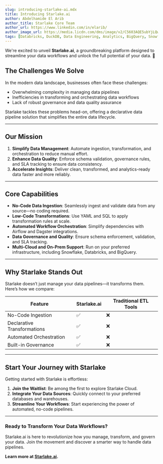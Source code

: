```yaml
---
slug: introducing-starlake-ai.mdx
title: Introducing Starlake.ai
author: Abdelhamide El Arib
author_title: Starlake Core Team
author_url: https://www.linkedin.com/in/elarib/
author_image_url: https://media.licdn.com/dms/image/v2/C5603AQE5ubYjLQwCmQ/profile-displayphoto-shrink_800_800/profile-displayphoto-shrink_800_800/0/1599933407571?e=1740009600&v=beta&t=RNTOM8V-CCOs5d3Qwk06UoerF3kXChYzaMCfP8kaj68
tags: [Databricks, DuckDB, Data Engineering, Analytics, BigQuery, Snowflake, Redshift]
---
```


We're excited to unveil **Starlake.ai**, a groundbreaking platform designed to streamline your data workflows and unlock the full potential of your data. 🚀


## **The Challenges We Solve**

In the modern data landscape, businesses often face these challenges:

- Overwhelming complexity in managing data pipelines
- Inefficiencies in transforming and orchestrating data workflows
- Lack of robust governance and data quality assurance

Starlake tackles these problems head-on, offering a declarative data pipeline solution that simplifies the entire data lifecycle.

---

## **Our Mission**

1. **Simplify Data Management**: Automate ingestion, transformation, and orchestration to reduce manual effort.
2. **Enhance Data Quality**: Enforce schema validation, governance rules, and SLA tracking to ensure data consistency.
3. **Accelerate Insights**: Deliver clean, transformed, and analytics-ready data faster and more reliably.

---

## **Core Capabilities**

- **No-Code Data Ingestion**: Seamlessly ingest and validate data from any source—no coding required.
- **Low-Code Transformations**: Use YAML and SQL to apply transformation rules at scale.
- **Automated Workflow Orchestration**: Simplify dependencies with Airflow and Dagster integrations.
- **Data Governance and Quality**: Ensure schema enforcement, validation, and SLA tracking.
- **Multi-Cloud and On-Prem Support**: Run on your preferred infrastructure, including Snowflake, Databricks, and BigQuery.

---

## **Why Starlake Stands Out**

Starlake doesn’t just manage your data pipelines—it transforms them. Here’s how we compare:

| Feature                    | Starlake.ai | Traditional ETL Tools |
| -------------------------- | ----------- | ---------------------- |
| No-Code Ingestion          | ✅          | ❌                     |
| Declarative Transformations| ✅          | ❌                     |
| Automated Orchestration    | ✅          | ❌                     |
| Built-in Governance        | ✅          | ❌                     |

---

## **Start Your Journey with Starlake**

Getting started with Starlake is effortless:

1. **Join the Waitlist**: Be among the first to explore Starlake Cloud.
2. **Integrate Your Data Sources**: Quickly connect to your preferred databases and warehouses.
3. **Streamline Your Workflows**: Start experiencing the power of automated, no-code pipelines.

---

### Ready to Transform Your Data Workflows?

Starlake.ai is here to revolutionize how you manage, transform, and govern your data. Join the movement and discover a smarter way to handle data pipelines.

**Learn more at [Starlake.ai](https://starlake.ai).**